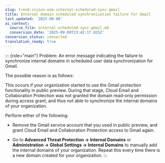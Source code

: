 ```yaml
---
slug: trend-vision-one-internal-scheduled-sync-gmail
title: Internal domain scheduled synchronization failure for Gmail
last_updated: '2025-09-08'
ai_context:
  source_file: internal-scheduled-sync-gmail.md
  conversion_date: '2025-09-08T23:42:17.025Z'
conversion_status: converted
translation_ready: true
---
```


::: {role="main"}
Problem: An error message indicating the failure to synchronize internal domains in scheduled user data synchronization for Gmail.

The possible reason is as follows:

This occurs if your organization started to use the Gmail protection functionality in public preview. During that stage, Cloud Email and Collaboration Protection was not granted the domain read-only permission during access grant, and thus not able to synchronize the internal domains of your organization.

Perform either of the following:

- Remove the Gmail service account that you used in public preview, and grant Cloud Email and Collaboration Protection access to Gmail again.

- Go to **Advanced Threat Protection → Internal Domains** or **Administration → Global Settings → Internal Domains** to manually add the internal domains of your organization. Repeat this every time there is a new domain created for your organization.
:::
